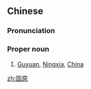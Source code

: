 ==Chinese==
{{zh-forms}}

===Pronunciation===
{{zh-pron
|m=Gùyuán
|c=gu3 jyun4
|cat=propn
}}

===Proper noun===
{{zh-proper noun}}

# [[Guyuan]], [[Ningxia]], [[China]]

{{zh-cat|Cities}}

[[zh:固原]]